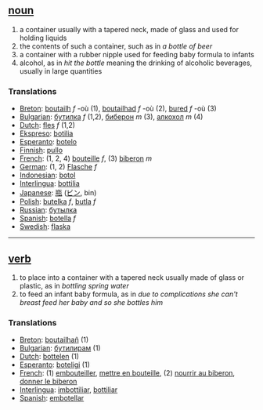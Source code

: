 == [[noun]] ==
# a container usually with a tapered neck, made of glass and used for holding liquids
# the contents of such a container, such as in ''a bottle of beer''
# a container with a rubber nipple used for feeding baby formula to infants
# alcohol, as in ''hit the bottle'' meaning the drinking of alcoholic beverages, usually in large quantities 

=== Translations ===
*[[Breton]]: [[boutailh]] ''f'' -où (1), [[boutailhad]] ''f'' -où (2), [[bured]] ''f'' -où (3)
*[[Bulgarian]]: [[бутилка]] ''f'' (1,2), [[биберон]] ''m'' (3), [[алкохол]] ''m'' (4)
*[[Dutch]]: [[fles]] ''f'' (1,2)
*[[Ekspreso]]: [[botilia]]
*[[Esperanto]]: [[botelo]]
*[[Finnish]]: [[pullo]]
*[[French]]: (1, 2, 4) [[bouteille]] ''f'', (3) [[biberon]] ''m''
*[[German]]: (1, 2) [[Flasche]] ''f''
*[[Indonesian]]: [[botol]]
*[[Interlingua]]: [[bottilia]]
*[[Japanese]]: [[瓶]] ([[ビン]], bin)
*[[Polish]]: [[butelka]] ''f'', [[butla]] ''f''
*[[Russian]]: [[бутылка]]
*[[Spanish]]: [[botella]] ''f''
*[[Swedish]]: [[flaska]]

----

== [[verb]] ==
# to place into a container with a tapered neck usually made of glass or plastic, as in ''bottling spring water''
# to feed an infant baby formula, as in ''due to complications she can't breast feed her baby and so she bottles him''

=== Translations ===
*[[Breton]]: [[boutailhañ]] (1)
*[[Bulgarian]]: [[бутилирам]] (1)
*[[Dutch]]: [[bottelen]] (1)
*[[Esperanto]]: [[boteligi]] (1)
*[[French]]: (1) [[embouteiller]], [[mettre en bouteille]], (2) [[nourrir au biberon]], [[donner le biberon]]
*[[Interlingua]]: [[imbottiliar]], [[bottiliar]]
*[[Spanish]]: [[embotellar]]